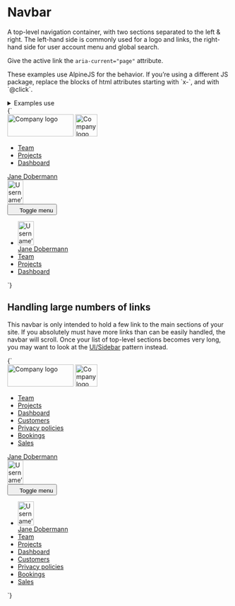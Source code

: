 
<Meta title="UI/Navigation/Navbar" />

# Navbar

A top-level navigation container, with two sections separated to the left & right. The left-hand side is commonly used for a logo and links, the right-hand side for user account menu and global search.

Give the active link the `aria-current="page"` attribute.

<div class="u-bg-gray-10 u-padding-m-x u-padding-xs-y">
  <p>
    These examples use AlpineJS for the behavior. If you’re using a different JS
    package, replace the blocks of html attributes starting with `x-`, and with
    `@click`.
  </p>
</div>

<details class="u-margin-xl-y">
  <summary class="u-h4 u-font-medium">Examples use</summary>
  <ul>
    <li>
      <a href="/docs/atoms-avatar--avatar">a-avatar</a>
    </li>
    <li>
      <a href="/docs/atoms-button-base--button-element">a-button</a>
    </li>
    <li>
      <a href="/docs/atoms-button-icon--button-element">a-button--icon</a>
    </li>
    <li>
      <a href="/docs/atoms-button-icon-reversed--icon-reversed">
        a-button--icon-reversed
      </a>
    </li>
    <li>
      <a href="/docs/atoms-button-nav--nav">a-button--nav</a>
    </li>
    <li>
      <a href="/docs/atoms-button-nav-large--nav-large">a-button--nav-large</a>
    </li>
    <li>
      <a href="/docs/atoms-content--content">a-content</a>
    </li>
    <li>
      <a href="/docs/atoms-icon--icon">a-icon</a>
    </li>
    <li>
      <a href="/docs/atoms-list-reset--list-reset">a-list-reset</a>
    </li>
    <li>
      <a href="/docs/utilities-background-color--gray-80">u-bg</a>
    </li>
    <li>
      <a href="/docs/utilities-flex--flex">u-flex</a>
    </li>
    <li>
      <a href="/docs/utilities-hidden--hidden">u-hidden</a>
    </li>
    <li>
      <a href="/docs/utilities-box-alignment--items-center">u-items-center</a>
    </li>
    <li>
      <a href="/docs/utilities-margin--margin-m">u-margin</a>
    </li>
    <li>
      <a href="/docs/utilities-padding--padding-m">u-padding</a>
    </li>
    <li>
      <a href="/docs/utilities-relative--relative">u-relative</a>
    </li>
  </ul>
</details>

<Canvas>
  <Story name="Navbar" inline={false} height="80vh">
    {`
      <nav class="u-bg-gray-80 u-padding-s-top u-padding-s-bottom u-relative">
        <div class="u-padding-m-x u-flex u-justify-between u-items-center u-flex-wrap">
          <div class="u-flex-shrink-1 u-flex u-items-center">
            <img src="${logoLarge}" width="150" height="50" alt="Company logo" class="u-flex-shrink-0 u-margin-l-right u-hidden u-block@l" />
            <img src="${logoSmall}" width="50" height="50" alt="Company logo" class="u-flex-shrink-0 u-margin-l-right u-hidden@l" />
            <div class="u-hidden u-block@l u-flex-shrink-1 u-overflow-x-auto">
              <ul class="u-flex a-list-reset">
                <li class="u-margin-m-right">
                  <a href="/" class="a-button a-button--nav" aria-current="page">Team</a>
                </li>
                <li class="u-margin-m-right">
                  <a href="/" class="a-button a-button--nav">Projects</a>
                </li>
                <li class="u-margin-m-right">
                  <a href="/" class="a-button a-button--nav">Dashboard</a>
                </li>
              </ul>
            </div>
          </div>
          <div class="u-hidden u-block@l">
            <a href="/" class="a-button a-button--nav">
              Jane Dobermann
              <div class="a-avatar">
                <img src="https://placekitten.com/100/150" width="36" height="54" alt="Username’s avatar" class="a-avatar" />
              </div>
            </a>
          </div>
          <div class="u-hidden@l" x-data="{ navbarOpen: false }">
            <button
              class="a-button a-button--icon a-button--icon-reversed"
              title="Toggle menu"
              aria-controls="navbar-1"
              @click="navbarOpen = !navbarOpen"
              :aria-expanded="navbarOpen"
            >
              <svg width="16" height="16" class="a-icon" aria-hidden="true" focusable="false">
                <use xlink:href="${icons}#icon-hamburger"></use>
              </svg>
              <span class="u-sr-only">Toggle menu</span>
            </button>
            <ul
              class="u-flex u-flex-col a-list-reset o-navbar u-padding-s u-bg-gray-80"
              id="navbar-1"
              x-show="navbarOpen"
              @click.away="navbarOpen = false"
              x-transition:enter="is-transitioning"
              x-transition:enter-start="is-off-screen"
              x-transition:enter-end="is-on-screen"
              x-transition:leave="is-transitioning"
              x-transition:leave-start="is-on-screen"
              x-transition:leave-end="is-off-screen"
            >
              <li class="u-margin-s-bottom">
                <a href="/" class="a-button a-button--nav-large">
                  <div class="a-avatar">
                    <img src="https://placekitten.com/100/150" width="36" height="54" alt="Username’s avatar" class="a-avatar" />
                  </div>
                  Jane Dobermann
                </a>
              </li>
              <li class="u-margin-s-bottom">
                <a href="/" class="a-button a-button--nav-large" aria-current="page">Team</a>
              </li>
              <li class="u-margin-s-bottom">
                <a href="/" class="a-button a-button--nav-large">Projects</a>
              </li>
              <li class="u-margin-s-bottom">
                <a href="/" class="a-button a-button--nav-large">Dashboard</a>
              </li>
            </ul>
          </div>
        </div>
      </nav>
    `}
  </Story>
</Canvas>

## Handling large numbers of links

This navbar is only intended to hold a few link to the main sections of your site. If you absolutely must have more links than can be easily handled, the navbar will scroll. Once your list of top-level sections becomes very long, you may want to look at the [UI/Sidebar](/docs/ui-navigation-sidebar--sidebar) pattern instead.

<Canvas>
  <Story name="Navbar with many links" inline={false} height="80vh">
    {`
      <nav class="u-bg-gray-80 u-padding-s-top u-padding-s-bottom u-relative">
        <div class="u-padding-m-x u-flex u-justify-between u-items-center">
          <div class="u-flex-shrink-1 u-flex u-items-center">
            <img src="${logoLarge}" width="150" height="50" alt="Company logo" class="u-flex-shrink-0 u-margin-l-right u-hidden u-block@l" />
            <img src="${logoSmall}" width="50" height="50" alt="Company logo" class="u-flex-shrink-0 u-margin-l-right u-hidden@l" />
            <div class="u-hidden u-block@l u-flex-shrink-1 u-overflow-x-auto">
              <ul class="u-flex a-list-reset">
                <li class="u-margin-m-right">
                  <a href="/" class="a-button a-button--nav" aria-current="page">Team</a>
                </li>
                <li class="u-margin-m-right">
                  <a href="/" class="a-button a-button--nav">Projects</a>
                </li>
                <li class="u-margin-m-right">
                  <a href="/" class="a-button a-button--nav">Dashboard</a>
                </li>
                <li class="u-margin-m-right">
                  <a href="/" class="a-button a-button--nav">Customers</a>
                </li>
                <li class="u-margin-m-right">
                  <a href="/" class="a-button a-button--nav">Privacy policies</a>
                </li>
                <li class="u-margin-m-right">
                  <a href="/" class="a-button a-button--nav">Bookings</a>
                </li>
                <li class="u-margin-m-right">
                  <a href="/" class="a-button a-button--nav">Sales</a>
                </li>
              </ul>
            </div>
          </div>
          <div class="u-hidden u-block@l u-flex-shrink-0">
            <a href="/" class="a-button a-button--nav">
              Jane Dobermann
              <div class="a-avatar">
                <img src="https://placekitten.com/100/150" width="36" height="54" alt="Username’s avatar" class="a-avatar" />
              </div>
            </a>
          </div>
          <div class="u-hidden@l" x-data="{ navbarOpen: false }">
            <button
              class="a-button a-button--icon a-button--icon-reversed"
              title="Toggle menu"
              aria-controls="navbar-1"
              @click="navbarOpen = !navbarOpen"
              :aria-expanded="navbarOpen"
            >
              <svg width="16" height="16" class="a-icon" aria-hidden="true" focusable="false">
                <use xlink:href="${icons}#icon-hamburger"></use>
              </svg>
              <span class="u-sr-only">Toggle menu</span>
            </button>
            <ul
              class="u-flex u-flex-col a-list-reset o-navbar u-padding-s u-bg-gray-80"
              id="navbar-1"
              x-show="navbarOpen"
              @click.away="navbarOpen = false"
              x-transition:enter="is-transitioning"
              x-transition:enter-start="is-off-screen"
              x-transition:enter-end="is-on-screen"
              x-transition:leave="is-transitioning"
              x-transition:leave-start="is-on-screen"
              x-transition:leave-end="is-off-screen"
            >
              <li class="u-margin-s-bottom">
                <a href="/" class="a-button a-button--nav-large">
                  <div class="a-avatar">
                    <img src="https://placekitten.com/100/150" width="36" height="54" alt="Username’s avatar" class="a-avatar" />
                  </div>
                  Jane Dobermann
                </a>
              </li>
              <li class="u-margin-s-bottom">
                <a href="/" class="a-button a-button--nav-large" aria-current="page">Team</a>
              </li>
              <li class="u-margin-s-bottom">
                <a href="/" class="a-button a-button--nav-large">Projects</a>
              </li>
              <li class="u-margin-s-bottom">
                <a href="/" class="a-button a-button--nav-large">Dashboard</a>
              </li>
              <li class="u-margin-s-bottom">
                <a href="/" class="a-button a-button--nav-large">Customers</a>
              </li>
              <li class="u-margin-s-bottom">
                <a href="/" class="a-button a-button--nav-large">Privacy policies</a>
              </li>
              <li class="u-margin-s-bottom">
                <a href="/" class="a-button a-button--nav-large">Bookings</a>
              </li>
              <li class="u-margin-s-bottom">
                <a href="/" class="a-button a-button--nav-large">Sales</a>
              </li>
            </ul>
          </div>
        </div>
      </nav>
    `}
  </Story>
</Canvas>
